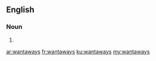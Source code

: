 {{also|want-aways}}
==English==

===Noun===
{{head|en|noun plural form}}

# {{plural of|wantaway|lang=en}}

[[ar:wantaways]]
[[fr:wantaways]]
[[ku:wantaways]]
[[my:wantaways]]